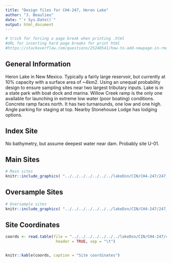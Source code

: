 ```yaml
---
title: "Design files for CH4-247, Heron Lake"
author: "J. Beaulieu"
date: "`r Sys.Date()`"
output: html_document
---
```


```r
# trick for forcing a page break when printing .html
#URL for inserting hard page breaks for print html
#https://stackoverflow.com/questions/25240541/how-to-add-newpage-in-rmarkdown-in-a-smart-way
```
## General Information
Heron Lake in New Mexico.  Typically a fairly large reservoir, but currently at 10% capacity with a surface area of ~4km2.  Using an unequal probability design to ensure sampling sites near two largest tributary inputs.
Lake is in a state park with boat dock and marina.  Willow Creek ramp is the only one available for launching in extreme low water (poor boating) conditions. Concrete ramp faces north.  It has two turnarounds, one low and one high. Angle parking for staging at top.
Nearby Stonehouse Lodge has lodging options.

## Index Site
No bathymetry, but assume deepest water near dam.  Probably site U-01.

## Main Sites
```r
# Main sites
knitr::include_graphics( "../../../../../../../lakeDsn/CIN/CH4-247/247_Main.png")
```
<P style="page-break-before: always">
  
  

## Oversample Sites
```r
# Oversample sites
knitr::include_graphics( "../../../../../../../lakeDsn/CIN/CH4-247/247_Over.png")
```

<P style="page-break-before: always">
## Site Coordinates
```r

coords <- read.table(file = "../../../../../../../lakeDsn/CIN/CH4-247/ch4_247Sites.txt",
                      header = TRUE, sep = "\t")


knitr::kable(coords, caption = "Site coordinates")
```